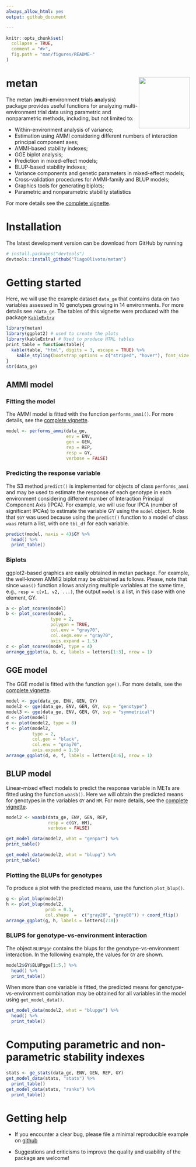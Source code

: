 ```yaml
---
always_allow_html: yes
output: github_document

---
```


<!-- README.md is generated from README.Rmd. Please edit that file -->

```r
knitr::opts_chunk$set(
  collapse = TRUE,
  comment = "#>",
  fig.path = "man/figures/README-"
)
```


# metan <img src="man/figures/logo.png" align="right" height=140/>

The metan (**m**ulti-**e**nvironment **t**rials **an**alysis) package provides useful functions for analyzing multi-environment trial data using parametric and nonparametric methods, including, but not limited to:

* Within-environment analysis of variance;
* Estimation using AMMI considering different numbers of interaction principal component axes;
* AMMI-based stability indexes;
* GGE biplot analysis;
* Prediction in mixed-effect models;
* BLUP-based stability indexes;
* Variance components and genetic parameters in mixed-effect models;
* Cross-validation procedures for AMMI-family and BLUP models;
* Graphics tools for generating biplots;
* Parametric and nonparametric stability statistics

For more details see the [complete vignette](https://tiagoolivoto.github.io/metan/).

# Installation

The latest development version can be download from GitHub by running
```r
# install.packages("devtools")
devtools::install_github("TiagoOlivoto/metan")
```



# Getting started

Here, we will use the example dataset `data_ge` that contains data on two variables assessed in 10 genotypes growing in 14 environments. For more details see `?data_ge`. The tables of this vignette were produced with the package [`KableExtra`](http://haozhu233.github.io/kableExtra/awesome_table_in_html.html)

```r
library(metan)
library(ggplot2) # used to create the plots
library(kableExtra) # Used to produce HTML tables
print_table = function(table){
  kable(table, "html", digits = 3, escape = TRUE) %>%
    kable_styling(bootstrap_options = c("striped", "hover"), font_size = 12)
}
str(data_ge)

```

## AMMI model
### Fitting the model
The AMMI model is fitted with the function `performs_ammi()`. For more details, see the [complete vignette](https://tiagoolivoto.github.io/metan/articles/vignettes_ammi.html).

```r
model <- performs_ammi(data_ge,
                       env = ENV,
                       gen = GEN,
                       rep = REP,
                       resp = GY,
                       verbose = FALSE)
```


### Predicting the response variable
The S3 method `predict()` is implemented for objects of class `performs_ammi` and may be used to estimate the response of each genotype in each environment considering different number of Interaction Principal Component Axis (IPCA). For example, we will use four IPCA (number of significant IPCAs) to estimate the variable GY using the `model` object. Note that `$GY` was used because using the `predict()` function to a model of class `waas` return a list, with one `tbl_df` for each variable.

```r
predict(model, naxis = 4)$GY %>% 
  head() %>% 
  print_table()

```


### Biplots

ggplot2-based graphics are easily obtained in metan package. For example, the well-known AMMI2 biplot may be obtained as follows. Please, note that since `waas()` function allows analyzing multiple variables at the same time, e.g., `resp = c(v1, v2, ...)`, the output `model` is a list, in this case with one element, GY.

```r
a <- plot_scores(model)
b <- plot_scores(model,
                 type = 2,
                 polygon = TRUE,
                 col.env = "gray70",
                 col.segm.env = "gray70",
                 axis.expand = 1.5)
c <- plot_scores(model, type = 4)
arrange_ggplot(a, b, c, labels = letters[1:3], nrow = 1)

```



## GGE model
The GGE model is fitted with the function `gge()`. For more details, see the [complete vignette](https://tiagoolivoto.github.io/metan/articles/vignettes_gge.html).


```r
model <- gge(data_ge, ENV, GEN, GY)
model2 <- gge(data_ge, ENV, GEN, GY, svp = "genotype")
model3 <- gge(data_ge, ENV, GEN, GY, svp = "symmetrical")
d <- plot(model)
e <- plot(model2, type = 8)
f <- plot(model2,
          type = 2,
          col.gen = "black",
          col.env = "gray70",
          axis.expand = 1.5)
arrange_ggplot(d, e, f, labels = letters[4:6], nrow = 1)

```



## BLUP model
Linear-mixed effect models to predict the response variable in METs are fitted using the function `waasb()`. Here we will obtain the predicted means for genotypes in the variables `GY` and `HM`. For more details, see the [complete vignette](https://tiagoolivoto.github.io/metan/articles/vignettes_blup.html).

```r
model2 <- waasb(data_ge, ENV, GEN, REP,
                resp = c(GY, HM),
                verbose = FALSE)

get_model_data(model2, what = "genpar") %>% 
print_table()

get_model_data(model2, what = "blupg") %>% 
print_table()

```


### Plotting the BLUPs for genotypes

To produce a plot with the predicted means, use the function `plot_blup()`.

```r
g <- plot_blup(model2)
h <- plot_blup(model2,
               prob = 0.1,
               col.shape  =  c("gray20", "gray80")) + coord_flip()
arrange_ggplot(g, h, labels = letters[7:8])

```


### BLUPS for genotype-vs-environment interaction

The object `BLUPgge` contains the blups for the genotype-vs-environment interaction. In the following example, the values for `GY` are shown.
```r
model2$GY$BLUPgge[1:5,] %>% 
  head() %>% 
  print_table()
```

When more than one variable is fitted, the predicted means for genotype-vs-environment combination may be obtained for all variables in the model using `get_model_data()`.

```r
get_model_data(model2, what = "blupge") %>% 
  head() %>% 
  print_table()

```


# Computing parametric and non-parametric stability indexes

```r
stats <- ge_stats(data_ge, ENV, GEN, REP, GY)
get_model_data(stats, "stats") %>% 
  print_table()
get_model_data(stats, "ranks") %>% 
  print_table()
```



# Getting help

* If you encounter a clear bug, please file a minimal reproducible example on [github](https://github.com/TiagoOlivoto/metan/issues)

* Suggestions and criticisms to improve the quality and usability of the package are welcome!



